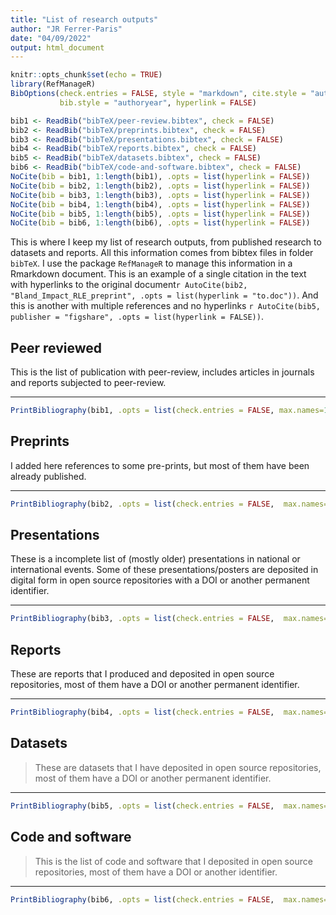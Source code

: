 ```yaml
---
title: "List of research outputs"
author: "JR Ferrer-Paris"
date: "04/09/2022"
output: html_document
---
```


```r
knitr::opts_chunk$set(echo = TRUE)
library(RefManageR)
BibOptions(check.entries = FALSE, style = "markdown", cite.style = "authoryear",
           bib.style = "authoryear", hyperlink = FALSE)
```


```r
bib1 <- ReadBib("bibTeX/peer-review.bibtex", check = FALSE)
bib2 <- ReadBib("bibTeX/preprints.bibtex", check = FALSE)
bib3 <- ReadBib("bibTeX/presentations.bibtex", check = FALSE)
bib4 <- ReadBib("bibTeX/reports.bibtex", check = FALSE)
bib5 <- ReadBib("bibTeX/datasets.bibtex", check = FALSE)
bib6 <- ReadBib("bibTeX/code-and-software.bibtex", check = FALSE)
NoCite(bib = bib1, 1:length(bib1), .opts = list(hyperlink = FALSE))
NoCite(bib = bib2, 1:length(bib2), .opts = list(hyperlink = FALSE))
NoCite(bib = bib3, 1:length(bib3), .opts = list(hyperlink = FALSE))
NoCite(bib = bib4, 1:length(bib4), .opts = list(hyperlink = FALSE))
NoCite(bib = bib5, 1:length(bib5), .opts = list(hyperlink = FALSE))
NoCite(bib = bib6, 1:length(bib6), .opts = list(hyperlink = FALSE))
```

This is where I keep my list of research outputs, from published research to datasets and reports. All this information comes from bibtex files in folder `bibTeX`. I use the package `RefManageR` to manage this information in a Rmarkdown document. This is an example of a single citation in the text with hyperlinks to the original document`r AutoCite(bib2, "Bland_Impact_RLE_preprint", .opts = list(hyperlink = "to.doc"))`. And this is another with multiple references and no hyperlinks `r AutoCite(bib5, publisher = "figshare", .opts = list(hyperlink = FALSE))`.


## Peer reviewed

This is the list of publication with peer-review, includes articles in journals and reports subjected to peer-review.

---

```r
PrintBibliography(bib1, .opts = list(check.entries = FALSE, max.names=100, sorting = "ydnt"))
```

## Preprints

I added here references to some pre-prints, but most of them have been already published.

---

```r
PrintBibliography(bib2, .opts = list(check.entries = FALSE,  max.names=100, sorting = "ydnt"))
```

## Presentations

These is a incomplete list of (mostly older) presentations in national or international events. Some of these presentations/posters are deposited in digital form in open source repositories with a DOI or another permanent identifier.

---

```r
PrintBibliography(bib3, .opts = list(check.entries = FALSE,  max.names=100, sorting = "ydnt"))
```

## Reports

These are reports that I produced and deposited in open source repositories, most of them have a DOI or another permanent identifier.

---

```r
PrintBibliography(bib4, .opts = list(check.entries = FALSE,  max.names=100, sorting = "ydnt"))
```


## Datasets

> These are datasets that I have deposited in open source repositories, most of them have a DOI or another permanent identifier.

---

```r
PrintBibliography(bib5, .opts = list(check.entries = FALSE,  max.names=100, sorting = "ydnt"))
```


## Code and software

> This is the list of code and software that I deposited in open source repositories, most of them have a DOI or another identifier.

---
```r
PrintBibliography(bib6, .opts = list(check.entries = FALSE,  max.names=100, sorting = "ydnt"))
```
